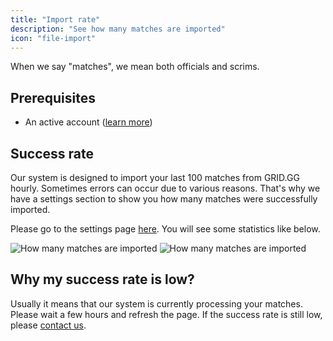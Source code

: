 ```yaml
---
title: "Import rate"
description: "See how many matches are imported"
icon: "file-import"
---
```


<Info>When we say "matches", we mean both officials and scrims.</Info>

## Prerequisites

- An active account ([learn more](/get-started/setup))

## Success rate

Our system is designed to import your last 100 matches from GRID.GG hourly. Sometimes errors can occur due to various reasons.
That's why we have a settings section to show you how many matches were successfully imported.

Please go to the settings page [here](https://qiton.app/settings). You will see some statistics like below.
<Frame>
    <img
        className="block dark:hidden"
        src="./images/import-rate/statistics.png"
        alt="How many matches are imported"
    />
    <img
        className="hidden dark:block"
        src="./images/import-rate/statistics.png"
        alt="How many matches are imported"
    />
</Frame>

## Why my success rate is low?

Usually it means that our system is currently processing your matches. Please wait a few hours and refresh the page.
If the success rate is still low, please [contact us](/miscellaneous/support).
